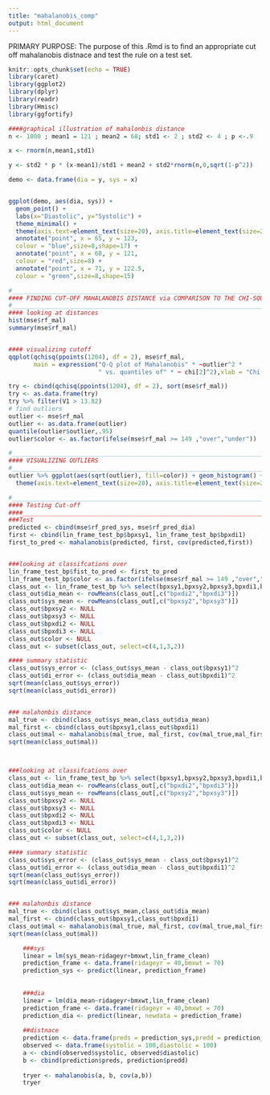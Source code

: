 ---
title: "mahalanobis_comp"
output: html_document
---

PRIMARY PURPOSE: 
The purpose of this .Rmd is to find an appropriate cut off mahalanobis distnace and test the rule on a test set.  

```{r setup, include=FALSE}
knitr::opts_chunk$set(echo = TRUE)
library(caret) 
library(ggplot2)
library(dplyr)
library(readr)
library(Hmisc)
library(ggfortify)
```

```{r}
####graphical illustration of mahalonbis distance 
n <- 1000 ; mean1 = 121 ; mean2 = 68; std1 <- 2 ; std2 <- 4 ; p <-.9

x <- rnorm(n,mean1,std1)

y <- std2 * p * (x-mean1)/std1 + mean2 + std2*rnorm(n,0,sqrt(1-p^2))

demo <- data.frame(dia = y, sys = x)


ggplot(demo, aes(dia, sys)) + 
  geom_point() +
  labs(x="Diastolic", y="Systolic") + 
  theme_minimal() +
  theme(axis.text=element_text(size=20), axis.title=element_text(size=20,face="bold"),legend.text=element_text(size=20),plot.caption = element_text(size = 10)) +
  annotate("point", x = 65, y = 123,
  colour = "blue",size=8,shape=17) +
  annotate("point", x = 68, y = 121,
  colour = "red",size=8) +
  annotate("point", x = 71, y = 122.5,
  colour = "green",size=8,shape=15)

```

```{r}
#___________________________________________________________________________________________________
#### FINDING CUT-OFF MAHALANOBIS DISTANCE via COMPARISON TO THE CHI-SQUARE DISTRIBUTION 
#___________________________________________________________________________________________________
#### looking at distances 
hist(mse$rf_mal)
summary(mse$rf_mal)


#### visualizing cutoff 
qqplot(qchisq(ppoints(1204), df = 2), mse$rf_mal,
       main = expression("Q-Q plot of Mahalanobis" * ~outlier^2 *
                         " vs. quantiles of" * ~ chi[2]^2),xlab = "Chi-Square",ylab = "Mahalanobis")

try <- cbind(qchisq(ppoints(1204), df = 2), sort(mse$rf_mal))
try <- as.data.frame(try)
try %>% filter(V1 > 13.82)
# find outliers
outlier <- mse$rf_mal
outlier <- as.data.frame(outlier)
quantile(outlier$outlier,.95)
outlier$color <- as.factor(ifelse(mse$rf_mal >= 149 ,"over","under"))


```


```{r}
#___________________________________________________________________________________________________
#### VISUALIZING OUTLIERS 
#___________________________________________________________________________________________________
outlier %>% ggplot(aes(sqrt(outlier), fill=color)) + geom_histogram() + theme_minimal() +labs(x = "Distance Between True and Predicted Blood Pressure") + guides(fill=guide_legend(title="95 Percentile")) +
  theme(axis.text=element_text(size=20), axis.title=element_text(size=20,face="bold"),legend.text=element_text(size=20),legend.title = element_text(size=20)) 
```


```{r}
#___________________________________________________________________________________________________
#### Testing Cut-off
####___________________________________________________________________________________________________
###Test
predicted <- cbind(mse$rf_pred_sys, mse$rf_pred_dia)
first <- cbind(lin_frame_test_bp$bpxsy1, lin_frame_test_bp$bpxdi1)
first_to_pred <- mahalanobis(predicted, first, cov(predicted,first))


###looking at classifcations over 
lin_frame_test_bp$fist_to_pred <- first_to_pred
lin_frame_test_bp$color <- as.factor(ifelse(mse$rf_mal >= 149 ,"over","under"))
class_out <- lin_frame_test_bp %>% select(bpxsy1,bpxsy2,bpxsy3,bpxdi1,bpxdi2,bpxdi3,color) %>% filter(color == "over")
class_out$dia_mean <- rowMeans(class_out[,c("bpxdi2","bpxdi3")])
class_out$sys_mean <- rowMeans(class_out[,c("bpxsy2","bpxsy3")])
class_out$bpxsy2 <- NULL 
class_out$bpxsy3 <- NULL
class_out$bpxdi2 <- NULL
class_out$bpxdi3 <- NULL
class_out$color <- NULL 
class_out <- subset(class_out, select=c(4,1,3,2))

#### summary statistic 
class_out$sys_error <- (class_out$sys_mean - class_out$bpxsy1)^2
class_out$di_error <- (class_out$dia_mean - class_out$bpxdi1)^2
sqrt(mean(class_out$sys_error))
sqrt(mean(class_out$di_error))


### malahonbis distance 
mal_true <- cbind(class_out$sys_mean,class_out$dia_mean)
mal_first <- cbind(class_out$bpxsy1,class_out$bpxdi1)
class_out$mal <- mahalanobis(mal_true, mal_first, cov(mal_true,mal_first))
sqrt(mean(class_out$mal))



###looking at classifcations over 
class_out <- lin_frame_test_bp %>% select(bpxsy1,bpxsy2,bpxsy3,bpxdi1,bpxdi2,bpxdi3,color) %>% filter(color == "under")
class_out$dia_mean <- rowMeans(class_out[,c("bpxdi2","bpxdi3")])
class_out$sys_mean <- rowMeans(class_out[,c("bpxsy2","bpxsy3")])
class_out$bpxsy2 <- NULL 
class_out$bpxsy3 <- NULL
class_out$bpxdi2 <- NULL
class_out$bpxdi3 <- NULL
class_out$color <- NULL 
class_out <- subset(class_out, select=c(4,1,3,2))

#### summary statistic 
class_out$sys_error <- (class_out$sys_mean - class_out$bpxsy1)^2
class_out$di_error <- (class_out$dia_mean - class_out$bpxdi1)^2
sqrt(mean(class_out$sys_error))
sqrt(mean(class_out$di_error))


### malahonbis distance 
mal_true <- cbind(class_out$sys_mean,class_out$dia_mean)
mal_first <- cbind(class_out$bpxsy1,class_out$bpxdi1)
class_out$mal <- mahalanobis(mal_true, mal_first, cov(mal_true,mal_first))
sqrt(mean(class_out$mal))
```



```{r}
    ###sys 
    linear = lm(sys_mean~ridageyr+bmxwt,lin_frame_clean)
    prediction_frame <- data.frame(ridageyr = 40,bmxwt = 70)
    prediction_sys <- predict(linear, prediction_frame)
    
    
    ###dia 
    linear = lm(dia_mean~ridageyr+bmxwt,lin_frame_clean)
    prediction_frame <- data.frame(ridageyr = 40,bmxwt = 70)
    prediction_dia <- predict(linear, newdata = prediction_frame)
    
    ##distnace
    prediction <- data.frame(preds = prediction_sys,predd = prediction_dia)
    observed <- data.frame(systolic = 100,diastolic = 100)
    a <- cbind(observed$systolic, observed$diastolic) 
    b <- cbind(prediction$preds, prediction$predd)
    
    tryer <- mahalanobis(a, b, cov(a,b))
    tryer
```


